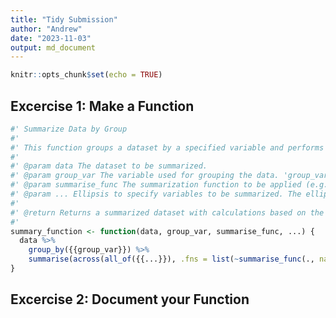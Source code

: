 ```yaml
---
title: "Tidy Submission"
author: "Andrew"
date: "2023-11-03"
output: md_document
---
```


```r
knitr::opts_chunk$set(echo = TRUE)
```



## Excercise 1: Make a Function 

```r
#' Summarize Data by Group
#'
#' This function groups a dataset by a specified variable and performs summarization on selected variables within each group.
#'
#' @param data The dataset to be summarized.
#' @param group_var The variable used for grouping the data. 'group_var' is a concise and descriptive term that represents the grouping variable.
#' @param summarise_func The summarization function to be applied (e.g., 'mean', 'sum', etc.). The name 'summarise_func' is used to convey the purpose of this argument.
#' @param ... Ellipsis to specify variables to be summarized. The ellipsis allows flexibility in selecting multiple variables for summarization.
#' 
#' @return Returns a summarized dataset with calculations based on the specified summarization function and variables selected via the ellipsis. 
#' 
summary_function <- function(data, group_var, summarise_func, ...) {
  data %>%
    group_by({{group_var}}) %>%
    summarise(across(all_of({{...}}), .fns = list(~summarise_func(., na.rm = TRUE))))
}


```

## Excercise 2: Document your Function




